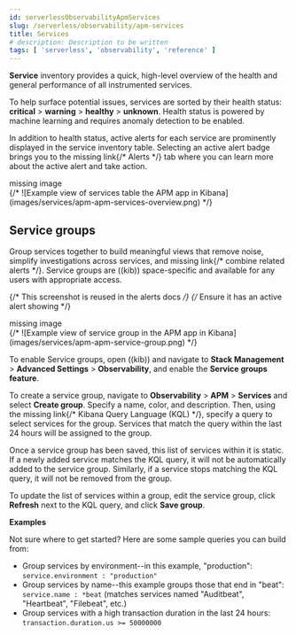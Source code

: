 ```yaml
---
id: serverlessObservabilityApmServices
slug: /serverless/observability/apm-services
title: Services
# description: Description to be written
tags: [ 'serverless', 'observability', 'reference' ]
---
```



<div id="services"></div>

**Service** inventory provides a quick, high-level overview of the health and general
performance of all instrumented services.

To help surface potential issues, services are sorted by their health status:
**critical** > **warning** > **healthy** > **unknown**.
Health status is powered by <DocLink id="serverlessObservabilityApmIntegrateWithMachineLearning">machine learning</DocLink>
and requires anomaly detection to be enabled.

In addition to health status, active alerts for each service are prominently displayed in the service inventory table. Selecting an active alert badge brings you to the <DocBadge><DocIcon size="s" type="unlink" title="missing link"/> missing link</DocBadge>{/*  <DocLink id="enKibanaApmAlerts">Alerts</DocLink> */} tab where you can learn more about the active alert and take action.

<div style={{ backgroundColor: "#F1F4FA", width: "100%", height: "250px", textAlign: "center", paddingTop: "110px", marginBottom: "20px" }}><DocIcon type="image" title="missing image"/> missing image</div>
{/* ![Example view of services table the APM app in Kibana](images/services/apm-apm-services-overview.png) */}

<div id="service-groups"></div>

## Service groups

<DocCallOut template="beta" />
Group services together to build meaningful views that remove noise, simplify investigations across services,
and <DocBadge><DocIcon size="s" type="unlink" title="missing link"/> missing link</DocBadge>{/*  <DocLink id="enKibanaApmAlerts" section="view-alerts-by-service-group">combine related alerts</DocLink> */}.
Service groups are ((kib)) space-specific and available for any users with appropriate access.

{/* This screenshot is reused in the alerts docs */}
{/* Ensure it has an active alert showing */}
<div style={{ backgroundColor: "#F1F4FA", width: "100%", height: "250px", textAlign: "center", paddingTop: "110px", marginBottom: "20px" }}><DocIcon type="image" title="missing image"/> missing image</div>
{/* ![Example view of service group in the APM app in Kibana](images/services/apm-apm-service-group.png) */}

To enable Service groups, open ((kib)) and navigate to **Stack Management** > **Advanced Settings** > **Observability**,
and enable the **Service groups feature**.

To create a service group, navigate to **Observability** > **APM** > **Services** and select **Create group**.
Specify a name, color, and description.
Then, using the <DocBadge><DocIcon size="s" type="unlink" title="missing link"/> missing link</DocBadge>{/*  <DocLink id="enKibanaKueryQuery">Kibana Query Language (KQL)</DocLink> */}, specify a query to select services for the group.
Services that match the query within the last 24 hours will be assigned to the group.

<DocCallOut title="Note">

Once a service group has been saved, this list of services within it is static.
If a newly added service matches the KQL query, it will not be automatically added to the service group.
Similarly, if a service stops matching the KQL query, it will not be removed from the group.

To update the list of services within a group,
edit the service group, click **Refresh** next to the KQL query, and click **Save group**.

</DocCallOut>

**Examples**

Not sure where to get started? Here are some sample queries you can build from:

* Group services by environment--in this example, "production": `service.environment : "production"`
* Group services by name--this example groups those that end in "beat": `service.name : *beat` (matches services named "Auditbeat", "Heartbeat", "Filebeat", etc.)
* Group services with a high transaction duration in the last 24 hours: `transaction.duration.us >= 50000000`

